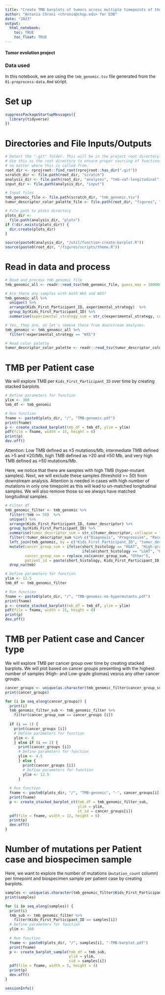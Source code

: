 ```yaml
---
title: "Create TMB barplots of tumors across multiple timepoints of the PBTA Cohort"
author: "Antonia Chroni <chronia@chop.edu> for D3B"
date: "2023"
output:
  html_notebook:
    toc: TRUE
    toc_float: TRUE
---
```


#### Tumor evolution project 

### Data used 
In this notebook, we are using the `tmb_genomic.tsv` file generated from the `01-preprocess-data.Rmd` script.

# Set up
```r
suppressPackageStartupMessages({
  library(tidyverse)
})
```

# Directories and File Inputs/Outputs
```r
# Detect the ".git" folder. This will be in the project root directory.
# Use this as the root directory to ensure proper sourcing of functions
# no matter where this is called from.
root_dir <- rprojroot::find_root(rprojroot::has_dir(".git"))
scratch_dir <- file.path(root_dir, "scratch")
analysis_dir <- file.path(root_dir, "analyses", "tmb-vaf-longitudinal") 
input_dir <- file.path(analysis_dir, "input")

# Input files
tmb_genomic_file <- file.path(scratch_dir, "tmb_genomic.tsv")
tumor_descriptor_color_palette_file <- file.path(root_dir, "figures", "palettes", "tumor_descriptor_color_palette.tsv")

# File path to plots directory
plots_dir <-
  file.path(analysis_dir, "plots")
if (!dir.exists(plots_dir)) {
  dir.create(plots_dir)
}

source(paste0(analysis_dir, "/util/function-create-barplot.R"))
source(paste0(root_dir, "/figures/scripts/theme.R"))
```

# Read in data and process
```r
# Read and process tmb_genomic file
tmb_genomic_all <- readr::read_tsv(tmb_genomic_file, guess_max = 100000, show_col_types = FALSE) 

# Are there any samples with both WGS and WXS? 
tmb_genomic_all %>% 
  unique() %>% 
  arrange(Kids_First_Participant_ID, experimental_strategy)  %>%
  group_by(Kids_First_Participant_ID) %>%
  summarise(experimental_strategy_sum = str_c(experimental_strategy, collapse = ";")) 

# Yes, they are, so let's remove these from downstream analyses.
tmb_genomic <- tmb_genomic_all %>% 
  filter(!experimental_strategy == "WXS")

# Read color palette
tumor_descriptor_color_palette <- readr::read_tsv(tumor_descriptor_color_palette_file, guess_max = 100000, show_col_types = FALSE)
```

# TMB per Patient case
We will explore TMB per `Kids_First_Participant_ID` over time by creating stacked barplots.

```r
# Define parameters for function
ylim <- 360
tmb_df <- tmb_genomic

# Run function
fname <- paste0(plots_dir, "/", "TMB-genomic.pdf")
print(fname)
p <- create_stacked_barplot(tmb_df = tmb_df, ylim = ylim)
pdf(file = fname, width = 15, height = 6)
print(p)
dev.off()
```
Attention: Low TMB defined as ≤5 mutations/Mb, intermediate TMB defined as >5 and ≤20/Mb, high TMB defined as >20 and ≤50 Mb, and very high TMB defined as >50 mutations/Mb.

Here, we notice that there are samples with high TMB (hyper-mutant samples). Next, we will exclude these samples (threshold >= 50) from downstream analysis. Attention is needed in cases with high number of mutations in only one timepoint as this will lead to un-matched longitudinal samples. We will also remove those so we always have matched longitudinal samples.

```r
# Filter df
tmb_genomic_filter <- tmb_genomic %>%
  filter(!tmb >= 50)  %>%
  unique() %>% 
  arrange(Kids_First_Participant_ID, tumor_descriptor) %>%
  group_by(Kids_First_Participant_ID) %>%
  summarise(tumor_descriptor_sum = str_c(tumor_descriptor, collapse = ";")) %>% 
  filter(!tumor_descriptor_sum %in% c("Diagnosis", "Progressive", "Recurrence")) %>% 
  left_join(tmb_genomic, by = c("Kids_First_Participant_ID", "tumor_descriptor_sum")) %>% 
  mutate(cancer_group_sum = ifelse(short_histology == "HGAT", "High-grade glioma",
                                   ifelse(short_histology == "LGAT", "Low-grade glioma", "Other cancer group")),
         cancer_group_sum = replace_na(cancer_group_sum, "Other"),
         patient_id = paste(short_histology, Kids_First_Participant_ID, sep = "_")) %>% 
  drop_na(tmb)

# Define parameters for function
ylim <- 12.5
tmb_df <- tmb_genomic_filter

# Run function
fname <- paste0(plots_dir, "/", "TMB-genomic-no-hypermutants.pdf")
print(fname)
p <- create_stacked_barplot(tmb_df = tmb_df, ylim = ylim)
pdf(file = fname, width = 15, height = 8)
print(p)
dev.off()
```

# TMB per Patient case and Cancer type
We will explore TMB per cancer group over time by creating stacked barplots. We will plot based on cancer groups presenting with the highest number of samples (High- and Low-grade gliomas) vesrus any other cancer groups.

```r
cancer_groups <- unique(as.character(tmb_genomic_filter$cancer_group_sum))
print(cancer_groups)

for (i in seq_along(cancer_groups)) {
  print(i)
  tmb_genomic_filter_sub <- tmb_genomic_filter %>%
    filter(cancer_group_sum == cancer_groups [i])
  
  if (i == 1) {
    print(cancer_groups [i])
    # Define parameters for function
    ylim <- 8
    } else if (i == 2) {
      print(cancer_groups [i])
      # Define parameters for function
      ylim <- 4.5
      } else {
        print(cancer_groups [i])
        # Define parameters for function
        ylim <- 12.5
      }
  
  # Run function
  fname <- paste0(plots_dir, "/", "TMB-genomic", "-", cancer_groups[i], ".pdf")
  print(fname)
  p <- create_stacked_barplot_ct(tmb_df = tmb_genomic_filter_sub, 
                                 ylim = ylim, 
                                 ct_id = cancer_groups[i])
  pdf(file = fname, width = 12, height = 6)
  print(p)
  dev.off()
}
```

# Number of mutations per Patient case and biospecimen sample
Here, we want to explore the number of mutations (`mutation_count` column) per timepoint and biospecimen sample per patient case by creating barplots.

```r

samples <- unique(as.character(tmb_genomic_filter$Kids_First_Participant_ID))
print(samples)

for (i in seq_along(samples)) {
  print(i)
  tmb_sub <- tmb_genomic_filter %>%
    filter(Kids_First_Participant_ID == samples[i])
  # Define parameters for function
  ylim <- 260
  
  # Run function
  fname <- paste0(plots_dir, "/", samples[i], "-TMB-barplot.pdf")
  print(fname)
  p <- create_barplot_sample(tmb_df = tmb_sub,
                             ylim = ylim,
                             sid = samples[i])
  pdf(file = fname, width = 5, height = 4)
  print(p)
  dev.off()
}
```

```r
sessionInfo()
```
